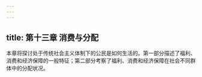 ```yaml
---
---
---
```

title: 第十三章 消费与分配
---



本章将探讨处于传统社会主义体制下的公民是如何生活的。第一部分描述了福利、消费和经济保障的一般特征；第二部分考察了福利、消费和经济保障在社会不同群体中的分配状况。